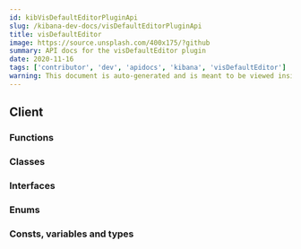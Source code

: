 ```yaml
---
id: kibVisDefaultEditorPluginApi
slug: /kibana-dev-docs/visDefaultEditorPluginApi
title: visDefaultEditor
image: https://source.unsplash.com/400x175/?github
summary: API docs for the visDefaultEditor plugin
date: 2020-11-16
tags: ['contributor', 'dev', 'apidocs', 'kibana', 'visDefaultEditor']
warning: This document is auto-generated and is meant to be viewed inside our experimental, new docs system. Reach out in #docs-engineering for more info.
---
```



## Client

### Functions
<DocDefinitionList data={visDefaultEditorObj.client.functions}/>

### Classes
<DocDefinitionList data={visDefaultEditorObj.client.classes}/>

### Interfaces
<DocDefinitionList data={visDefaultEditorObj.client.interfaces}/>

### Enums
<DocDefinitionList data={visDefaultEditorObj.client.enums}/>

### Consts, variables and types
<DocDefinitionList data={visDefaultEditorObj.client.misc}/>

